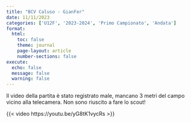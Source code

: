 ```yaml
---
title: "BCV Caluso - GianFer"
date: 11/11/2023
categories: ['U12F', '2023-2024', 'Primo Campionato', 'Andata']
format:
  html:
    toc: false
    theme: journal
    page-layout: article
    number-sections: false
execute:
  echo: false
  message: false
  warning: false
---
```


Il video della partita è stato registrato male, mancano 3 metri del campo vicino alla telecamera. Non sono riuscito a fare lo scout!

{{< video https://youtu.be/yG8tK1vycRs >}}
